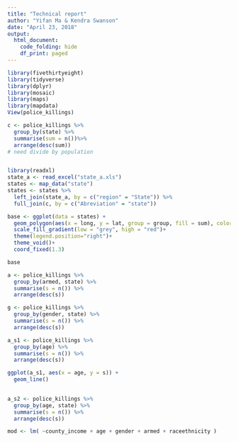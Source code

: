 ```yaml
---
title: "Technical report"
author: "Yifan Ma & Kendra Swanson"
date: "April 23, 2018"
output: 
  html_document:
    code_folding: hide
    df_print: paged 
---
```


```r
library(fivethirtyeight)
library(tidyverse)
library(dplyr)
library(mosaic)
library(maps)
library(mapdata)
View(police_killings)
```

```r
c <- police_killings %>%
  group_by(state) %>%
  summarise(sum = n())%>%
  arrange(desc(sum))
# need divide by population 


library(readxl)
state_a <- read_excel("state_a.xls")
states <- map_data("state")
states <- states %>%
  left_join(state_a, by = c("region" = "State")) %>%
  full_join(c, by = c("Abreviation" = "state"))

base <- ggplot(data = states) + 
  geom_polygon(aes(x = long, y = lat, group = group, fill = sum), color = "white")+
  scale_fill_gradient(low = "grey", high = "red")+
  theme(legend.position="right")+
  theme_void()+
  coord_fixed(1.3)

base
```


```r
a <- police_killings %>%
  group_by(armed, state) %>%
  summarise(s = n()) %>%
  arrange(desc(s)) 

```

```r
g <- police_killings %>%
  group_by(gender, state) %>%
  summarise(s = n()) %>%
  arrange(desc(s)) 
```

```r
a_s1 <- police_killings %>%
  group_by(age) %>%
  summarise(s = n()) %>%
  arrange(desc(s)) 

ggplot(a_s1, aes(x = age, y = s)) +
  geom_line()
  

a_s2 <- police_killings %>%
  group_by(age, state) %>%
  summarise(s = n()) %>%
  arrange(desc(s)) 

```


```r
mod <- lm( ~county_income + age + gender + armed + raceethnicity )
```

```r

```

